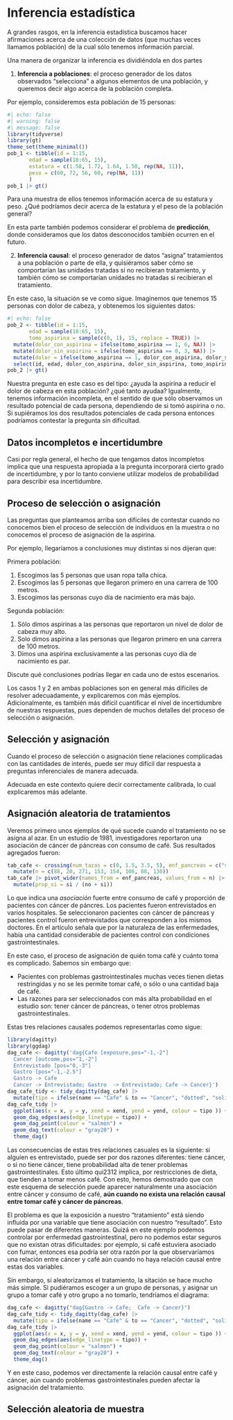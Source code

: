 # Inferencia estadística

A grandes rasgos, en la inferencia estadística buscamos hacer afirmaciones acerca 
de una colección de datos (que muchas veces llamamos población) de la cual sólo 
tenemos información parcial.

Una manera de organizar la inferencia es dividiéndola en dos partes

1. **Inferencia a poblaciones**: el proceso generador de los datos observados 
"selecciona" a algunos elementos de una población, y queremos decir algo acerca de 
la población completa.

Por ejemplo, consideremos esta población de 15 personas:

```r
#| echo: false
#| warning: false
#| message: false
library(tidyverse)
library(gt)
theme_set(theme_minimal())
pob_1 <- tibble(id = 1:15, 
       edad = sample(18:65, 15),
       estatura = c(1.58, 1.72, 1.64, 1.50, rep(NA, 11)),
       peso = c(60, 72, 56, 60, rep(NA, 11))
       )
pob_1 |> gt()
```

Para una muestra de ellos tenemos información acerca de su estatura y peso.
¿Qué podríamos decir acerca de la estatura y el peso de la población general?



En esta parte también podemos considerar el problema de **predicción**, donde consideramos que
los datos desconocidos también ocurren en el futuro.

2. **Inferencia causal**: el proceso generador de datos "asigna" tratamientos a una población o parte
de ella, y quisiéramos saber cómo se comportarían las unidades tratadas si no recibieran
tratamiento, y también cómo se comportarían unidades no tratadas si recibieran el tratamiento.

En este caso, la situación se ve como sigue. Imaginemos que tenemos 15 personas con
dolor de cabeza, y obtenemos los siguientes datos:

```r
#| echo: false
pob_2 <- tibble(id = 1:15, 
       edad = sample(18:65, 15),
       tomo_aspirina = sample(c(0, 1), 15, replace = TRUE)) |> 
  mutate(dolor_con_aspirina = ifelse(tomo_aspirina == 1, 6, NA)) |> 
  mutate(dolor_sin_aspirina = ifelse(tomo_aspirina == 0, 3, NA)) |> 
  mutate(dolor = ifelse(tomo_aspirina == 1, dolor_con_aspirina, dolor_sin_aspirina)) |> 
  select(id, edad, dolor_con_aspirina, dolor_sin_aspirina, tomo_aspirina, dolor)
pob_2 |> gt()
```

Nuestra pregunta en este caso es del tipo: ¿ayuda la aspirina a reducir el dolor de cabeza en esta población? ¿qué tanto ayudaa? Igualmente, tenemos información incompleta, en el sentido de que
sólo observamos un resultado potencial de cada persona, dependiendo
de si tomó aspirina o no. Si supiéramos los dos resultados potenciales de cada persona
entonces podríamos contestar la pregunta sin dificultad.




::: callout-tip
## Datos incompletos e incertidumbre

Casi por regla general, el hecho de que tengamos datos incompletos
implica que una respuesta apropiada a la pregunta incorporará cierto
grado de incertidumbre, y por lo tanto conviene utilizar modelos de probabilidad 
para describir esa incertidumbre.

:::


## Proceso de selección o asignación

Las preguntas que planteamos arriba son difíciles de contestar cuando no
conocemos bien el proceso de selección de individuos en la muestra o no
conocemos el proceso de asignación de la aspirina. 

Por ejemplo, llegaríamos a conclusiones muy distintas si nos dijeran que:

Primera población:

1. Escogimos las 5 personas que usan ropa talla chica.
2. Escogimos las 5 personas que llegaron primero en una carrera de 100 metros.
3. Escogimos las personas cuyo día de nacimiento era más bajo.

Segunda población:

1. Sólo dimos aspirinas a las personas que reportaron un nivel de dolor de cabeza muy alto.
2. Solo dimos aspirina a las personas que llegaron primero en una carrera de 100 metros.
3. Dimos una aspirina exclusivamente a las personas cuyo día de nacimiento es par.

Discute qué conclusiones podrías llegar en cada uno de estos escenarios.

Los casos 1 y 2 en ambas poblaciones son en general más difíciles de resolver
adecuadamente, y explicaremos con más ejemplos. Adicionalmente, es también más difícil
cuantificar el nivel de incertidumbre de nuestras respuestas, pues dependen de muchos
detalles del proceso de selección o asignación.

::: callout-tip
## Selección y asignación

Cuando el proceso de selección o asignación tiene relaciones complicadas
con las cantidades de interés, puede ser muy difícil dar respuesta a preguntas
inferenciales de manera adecuada.

:::

Adecuada en este contexto quiere decir correctamente calibrada, lo cual explicaremos
más adelante.

## Asignación aleatoria de tratamientos

Veremos primero unos ejemplos de qué sucede cuando el tratamiento no se 
asigna al azar. En un estudio de 1981, investigadores reportaron una
asociación de cáncer de páncreas con consumo de café. Sus resultados agregados
fueron:

```r
tab_cafe <- crossing(num_tazas = c(0, 1.5, 3.5, 5), enf_pancreas = c("si", "no")) |> 
  mutate(n = c(88, 20, 271, 153, 154, 106, 88, 130))
tab_cafe |> pivot_wider(names_from = enf_pancreas, values_from = n) |> 
  mutate(prop_si = si / (no + si))
```

Lo que indica una *asociación* fuerte entre consumo de café y proporción de pacientes
con cáncer de páncres. Los pacientes fueron entrevistados en varios hospitales. Se 
seleccionaron pacientes con cáncer de páncreas y
pacientes control fueron entrevistados que corresponden a los mismos doctores. 
En el artículo señala que por la 
naturaleza de las enfermedades, había una cantidad considerable de pacientes control
con condiciones gastrointestinales.

En este caso, el proceso de asignación de quién toma café y cuánto toma es complicado.
Sabemos sin embargo que:

- Pacientes con problemas gastrointestinales muchas veces tienen dietas restringidas y no se les permite tomar café, o sólo o una cantidad baja de café.
- Las razones para ser seleccionados con más alta probabilidad en el estudio son: tener cáncer de páncreas, o tener otros problemas gastrointestinales. 

Estas tres relaciones causales podemos representarlas como sigue:


```r
library(dagitty)
library(ggdag)
dag_cafe <- dagitty('dag{Cafe [exposure,pos="-1,-2"]
  Cancer [outcome,pos="1,-2"]
  Entrevistado [pos="0,-3"]
  Gastro [pos="-1,-2.5"]
  Gastro -> Cafe
  Cancer -> Entrevistado; Gastro  -> Entrevistado; Cafe -> Cancer}')
dag_cafe_tidy <- tidy_dagitty(dag_cafe) |> 
  mutate(tipo = ifelse(name == "Cafe" & to == "Cancer", "dotted", "solid"))
dag_cafe_tidy |>
  ggplot(aes(x = x, y = y, xend = xend, yend = yend, colour = tipo )) + 
  geom_dag_edges(aes(edge_linetype = tipo)) +
  geom_dag_point(colour = "salmon") +
  geom_dag_text(colour = "gray20") +
  theme_dag()
```

Las consecuencias de estas tres relaciones casuales es la siguiente:
si alguien es entrevistado,
puede ser por dos razones diferentes: tiene cáncer, o si no tiene cáncer,
tiene probabilidad alta de tener problemas gastrointestinales. Esto 
último qui2312
implica, por restricciones de dieta, que tienden a tomar menos café. Con esto, hemos
demostrado que con este esquema de selección puede aparecer naturalmente una asociación entre cáncer y consumo de café, **aún cuando no exista una relación causal entre tomar
café y cáncer de páncreas**.

El problema es que la exposición a nuestro "tratamiento" está siendo influida
por una variable que tiene asociación con nuestro "resultado". Esto puede pasar
de diferentes maneras. Quizá en este ejemplo podemos controlar por enfermedad
gastrointestinal, pero no podemos estar seguros que no existan otras dificultades:
por ejemplo, si café estuviera asociado con fumar, entonces esa podría ser
otra razón por la que observaríamos una relación entre cáncer y café aún cuando
no haya relación causal entre estas dos variables.

Sin embargo, si aleatorizamos el tratamiento, la sitación se hace mucho más 
simple. Si pudiéramos escoger a un grupo de personas, y asignar un grupo a tomar café y
otro grupo a no tomarlo, tendríamos el diagrama:

```r
dag_cafe <- dagitty("dag{Gastro -> Cafe;  Cafe -> Cancer}")
dag_cafe_tidy <- tidy_dagitty(dag_cafe) |> 
  mutate(tipo = ifelse(name == "Cafe" & to == "Cancer", "dotted", "solid"))
dag_cafe_tidy |>
  ggplot(aes(x = x, y = y, xend = xend, yend = yend, colour = tipo )) + 
  geom_dag_edges(aes(edge_linetype = tipo)) +
  geom_dag_point(colour = "salmon") +
  geom_dag_text(colour = "gray20") +
  theme_dag()
```

Y en este caso, podemos ver directamente la relación causal entre café y cáncer,
aún cuando problemas gastrointestinales pueden afectar la asignación del tratamiento.








## Selección aleatoria de muestra












